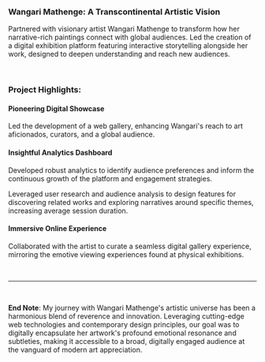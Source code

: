 ### Wangari Mathenge: A Transcontinental Artistic Vision

Partnered with visionary artist Wangari Mathenge to transform how her narrative-rich paintings connect with global audiences. Led the creation of a digital exhibition platform featuring interactive storytelling alongside her work, designed to deepen understanding and reach new audiences.

<br />

### Project Highlights:

#### Pioneering Digital Showcase

Led the development of a web gallery, enhancing Wangari's reach to art aficionados, curators, and a global audience.

#### Insightful Analytics Dashboard

Developed robust analytics to identify audience preferences and inform the continuous growth of the platform and engagement strategies.

Leveraged user research and audience analysis to design features for discovering related works and exploring narratives around specific themes, increasing average session duration.

#### Immersive Online Experience

Collaborated with the artist to curate a seamless digital gallery experience, mirroring the emotive viewing experiences found at physical exhibitions.

<br />

---

<br />

**End Note**: My journey with Wangari Mathenge's artistic universe has been a harmonious blend of reverence and innovation. Leveraging cutting-edge web technologies and contemporary design principles, our goal was to digitally encapsulate her artwork's profound emotional resonance and subtleties, making it accessible to a broad, digitally engaged audience at the vanguard of modern art appreciation.
